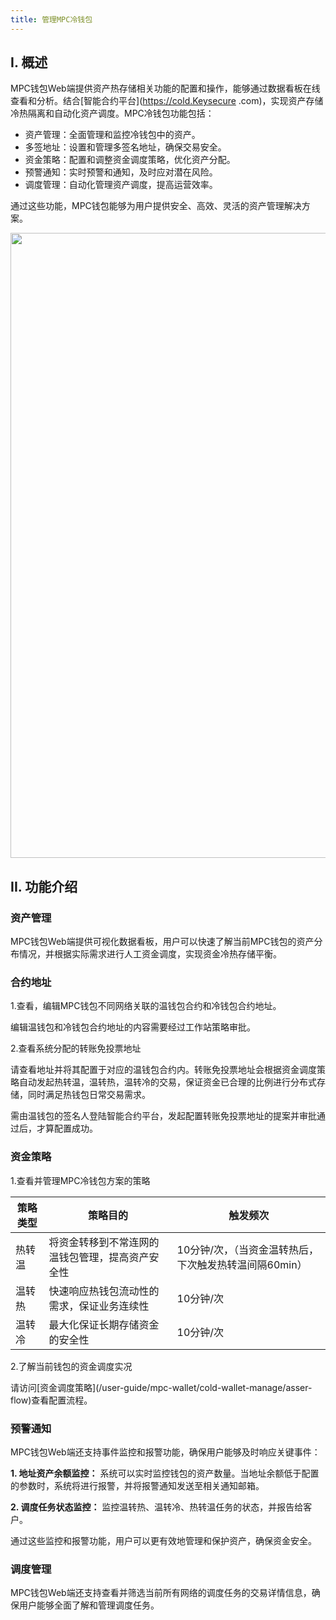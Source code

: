 ```yaml
---
title: 管理MPC冷钱包
---
```


## I. 概述

MPC钱包Web端提供资产热存储相关功能的配置和操作，能够通过数据看板在线查看和分析。结合[智能合约平台](https://cold.Keysecure .com)，实现资产存储冷热隔离和自动化资产调度。MPC冷钱包功能包括：
- 资产管理：全面管理和监控冷钱包中的资产。
- 多签地址：设置和管理多签名地址，确保交易安全。
- 资金策略：配置和调整资金调度策略，优化资产分配。
- 预警通知：实时预警和通知，及时应对潜在风险。
- 调度管理：自动化管理资产调度，提高运营效率。

通过这些功能，MPC钱包能够为用户提供安全、高效、灵活的资产管理解决方案。


<div className="w-full flex items-center justify-center">
    <img src="/images/help-center/coldoperatingcn.jpeg" width="1000"/>
</div>


## II. 功能介绍 

### 资产管理 

MPC钱包Web端提供可视化数据看板，用户可以快速了解当前MPC钱包的资产分布情况，并根据实际需求进行人工资金调度，实现资金冷热存储平衡。



### 合约地址 

1.查看，编辑MPC钱包不同网络关联的温钱包合约和冷钱包合约地址。


<Note>
编辑温钱包和冷钱包合约地址的内容需要经过工作站策略审批。

</Note>

2.查看系统分配的转账免投票地址

请查看地址并将其配置于对应的温钱包合约内。转账免投票地址会根据资金调度策略自动发起热转温，温转热，温转冷的交易，保证资金已合理的比例进行分布式存储，同时满足热钱包日常交易需求。


<Note>
需由温钱包的签名人登陆智能合约平台，发起配置转账免投票地址的提案并审批通过后，才算配置成功。

</Note>


### 资金策略 
1.查看并管理MPC冷钱包方案的策略


策略类型| 策略目的 |触发频次|
------- | ------  |------ |
热转温 |将资金转移到不常连网的温钱包管理，提高资产安全性|10分钟/次，（当资金温转热后，下次触发热转温间隔60min）| 
温转热|快速响应热钱包流动性的需求，保证业务连续性| 10分钟/次|
温转冷 | 最大化保证长期存储资金的安全性| 10分钟/次|



2.了解当前钱包的资金调度实况

<Tip> 
请访问[资金调度策略](/user-guide/mpc-wallet/cold-wallet-manage/asser-flow)查看配置流程。
</Tip>




### 预警通知

MPC钱包Web端还支持事件监控和报警功能，确保用户能够及时响应关键事件：

**1. 地址资产余额监控：** 系统可以实时监控钱包的资产数量。当地址余额低于配置的参数时，系统将进行报警，并将报警通知发送至相关通知邮箱。

**2. 调度任务状态监控：** 监控温转热、温转冷、热转温任务的状态，并报告给客户。

通过这些监控和报警功能，用户可以更有效地管理和保护资产，确保资金安全。


### 调度管理 
MPC钱包Web端还支持查看并筛选当前所有网络的调度任务的交易详情信息，确保用户能够全面了解和管理调度任务。

